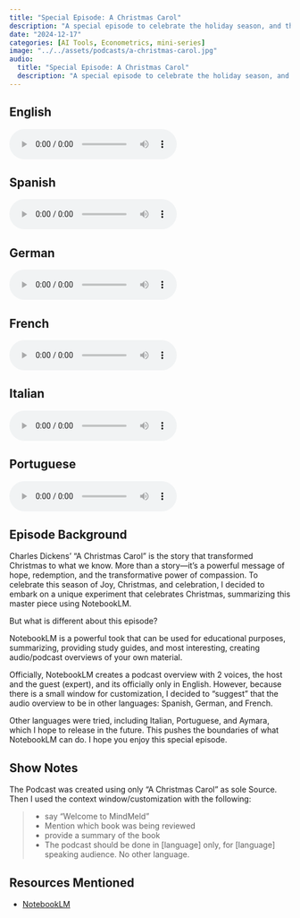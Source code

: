 ```yaml
---
title: "Special Episode: A Christmas Carol"
description: "A special episode to celebrate the holiday season, and the power of NotebookLM"
date: "2024-12-17"
categories: [AI Tools, Econometrics, mini-series]
image: "../../assets/podcasts/a-christmas-carol.jpg"
audio:
  title: "Special Episode: A Christmas Carol"
  description: "A special episode to celebrate the holiday season, and the power of NotebookLM"
---
```


:::{.panel-tabset}

## English

<div class="audio-player">
   <audio controls>
   <source src="https://github.com/RMindMeld/podcast_asset/raw/refs/heads/main/esp_cc_en.mp3" type="audio/mpeg">
   Your browser does not support the audio element.
   </audio>
</div>

## Spanish

<div class="audio-player">
   <audio controls>
   <source src="https://github.com/RMindMeld/podcast_asset/raw/refs/heads/main/esp_cc_sp.mp3" type="audio/mpeg">
   Your browser does not support the audio element.
   </audio>
</div>

## German

<div class="audio-player">
   <audio controls>
   <source src="https://github.com/RMindMeld/podcast_asset/raw/refs/heads/main/esp_cc_gr.mp3" type="audio/mpeg">
   Your browser does not support the audio element.
   </audio>
</div>

## French

<div class="audio-player">
   <audio controls>
   <source src="https://github.com/RMindMeld/podcast_asset/raw/refs/heads/main/esp_cc_fr.mp3" type="audio/mpeg">
   Your browser does not support the audio element.
   </audio>
</div>

## Italian

<div class="audio-player">
   <audio controls>
   <source src="https://github.com/RMindMeld/podcast_asset/raw/refs/heads/main/esp_cc_it.mp3" type="audio/mpeg">
   Your browser does not support the audio element.
   </audio>
</div>

## Portuguese

<div class="audio-player">
   <audio controls>
   <source src="https://github.com/RMindMeld/podcast_asset/raw/refs/heads/main/esp_cc_pg.mp3" type="audio/mpeg">
   Your browser does not support the audio element.
   </audio>
</div>

:::


## Episode Background

Charles Dickens' "A Christmas Carol" is the story that transformed Christmas to what we know. More than a story—it's a powerful message of hope, redemption, and the transformative power of compassion. To celebrate this season of Joy, Christmas, and celebration, I decided to embark on a unique experiment that celebrates Christmas, summarizing this master piece using NotebookLM.

But what is different about this episode? 

NotebookLM is a powerful took that can be used for educational purposes, summarizing, providing study guides, and most interesting, creating audio/podcast overviews of your own material. 

Officially, NotebookLM creates a podcast overview with 2 voices, the host and the guest (expert), and its officially only in English. However, because there is a small window for customization, I decided to "suggest" that the audio overview to be in other languages: Spanish, German, and French.

Other languages were tried, including Italian, Portuguese, and Aymara, which I hope to release in the future. This pushes the boundaries of what NotebookLM can do. I hope you enjoy this special episode.

## Show Notes

The Podcast was created using only "A Christmas Carol" as sole Source. Then I used the context window/customization with the following:

>- say "Welcome to MindMeld"
>- Mention which book was being reviewed
>- provide a summary of the book
>- The podcast should be done in [language] only, for [language] speaking audience. No other language.


## Resources Mentioned

- [NotebookLM](https://notebooklm.google.com/)
